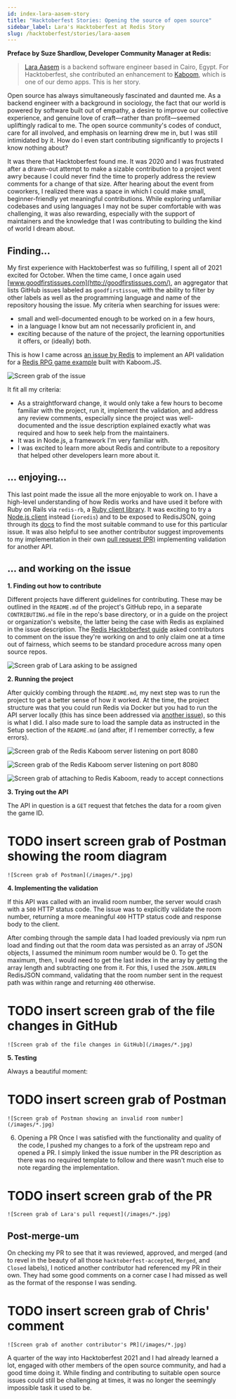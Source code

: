 ```yaml
---
id: index-lara-aasem-story
title: "Hacktoberfest Stories: Opening the source of open source"
sidebar_label: Lara's Hacktoberfest at Redis Story
slug: /hacktoberfest/stories/lara-aasem
---
```


**Preface by Suze Shardlow, Developer Community Manager at Redis:**

> [Lara Aasem](https://laasem.github.io) is a backend software engineer based in Cairo, Egypt.  For Hacktoberfest, she contributed an enhancement to [Kaboom](https://www.youtube.com/watch?v=cowIZWASJNs), which is one of our demo apps.  This is her story.

Open source has always simultaneously fascinated and daunted me. As a backend engineer with a background in sociology, the fact that our world is powered by software built out of empathy, a desire to improve our collective experience, and genuine love of craft—rather than profit—seemed upliftingly radical to me. The open source community's codes of conduct, care for all involved, and emphasis on learning drew me in, but I was still intimidated by it. How do I even start contributing significantly to projects I know nothing about?

It was there that Hacktoberfest found me. It was 2020 and I was frustrated after a drawn-out attempt to make a sizable contribution to a project went awry because I could never find the time to properly address the review comments for a change of that size. After hearing about the event from coworkers, I realized there was a space in which I could make small, beginner-friendly yet meaningful contributions. While exploring unfamiliar codebases and using languages I may not be super comfortable with was challenging, it was also rewarding, especially with the support of maintainers and the knowledge that I was contributing to building the kind of world I dream about.

## Finding...

My first experience with Hacktoberfest was so fulfilling, I spent all of 2021 excited for October. When the time came, I once again used [www.goodfirstissues.com](http://goodfirstissues.com/), an aggregator that lists GitHub issues labeled as `goodfirstissue`, with the ability to filter by other labels as well as the programming language and name of the repository housing the issue. My criteria when searching for issues were:

* small and well-documented enough to be worked on in a few hours,
* in a language I know but am not necessarily proficient in, and
* exciting because of the nature of the project, the learning opportunities it offers, or (ideally) both.

This is how I came across [an issue by Redis](https://github.com/redis-developer/redis-kaboom-rpg/issues/7) to implement an API validation for a [Redis RPG game example](https://github.com/redis-developer/redis-kaboom-rpg) built with Kaboom.JS.

![Screen grab of the issue](images/1-the-issue.png)

It fit all my criteria:

* As a straightforward change, it would only take a few hours to become familiar with the project, run it, implement the validation, and address any review comments, especially since the project was well-documented and the issue description explained exactly what was required and how to seek help from the maintainers.
* It was in Node.js, a framework I'm very familiar with.
* I was excited to learn more about Redis and contribute to a repository that helped other developers learn more about it.

## ... enjoying...

This last point made the issue all the more enjoyable to work on. I have a high-level understanding of how Redis works and have used it before with Ruby on Rails via `redis-rb`, a [Ruby client library](https://github.com/redis/redis-rb). It was exciting to try a [Node.js client](https://github.com/luin/ioredis) instead (`ioredis`) and to be exposed to RedisJSON, going through its [docs](https://oss.redis.com/redisjson/commands/) to find the most suitable command to use for this particular issue. It was also helpful to see another contributor suggest improvements to my implementation in their own [pull request (PR)](https://github.com/redis-developer/redis-kaboom-rpg/pull/12) implementing validation for another API.

## ... and working on the issue

**1. Finding out how to contribute**

Different projects have different guidelines for contributing. These may be outlined in the `README.md` of the project's GitHub repo, in a separate `CONTRIBUTING.md` file in the repo's base directory, or in a guide on the project or organization's website, the latter being the case with Redis as explained in the issue description. The [Redis Hacktoberfest guide](https://developer.redis.com/hacktoberfest/) asked contributors to comment on the issue they're working on and to only claim one at a time out of fairness, which seems to be standard procedure across many open source repos.

![Screen grab of Lara asking to be assigned](images/2-lara-asking-for-assignment.png)

**2. Running the project**

After quickly combing through the `README.md`, my next step was to run the project to get a better sense of how it worked. At the time, the project structure was that you could run Redis via Docker but you had to run the API server locally (this has since been addressed via [another issue](https://github.com/redis-developer/redis-kaboom-rpg/issues/1)), so this is what I did. I also made sure to load the sample data as instructed in the Setup section of the `README.md` (and after, if I remember correctly, a few errors).

![Screen grab of the Redis Kaboom server listening on port 8080](images/3-terminal.png)

![Screen grab of the Redis Kaboom server listening on port 8080](images/4-terminal.png)

![Screen grab of attaching to Redis Kaboom, ready to accept connections](images/*.jpg)

**3. Trying out the API**

The API in question is a `GET` request that fetches the data for a room given the game ID.

# TODO insert screen grab of Postman showing the room diagram
`![Screen grab of Postman](/images/*.jpg)`

**4. Implementing the validation**

If this API was called with an invalid room number, the server would crash with a `500` HTTP status code. The issue was to explicitly validate the room number, returning a more meaningful `400` HTTP status code and response body to the client.

After combing through the sample data I had loaded previously via npm run load and finding out that the room data was persisted as an array of JSON objects, I assumed the minimum room number would be 0. To get the maximum, then, I would need to get the last index in the array by getting the array length and subtracting one from it. For this, I used the `JSON.ARRLEN` RedisJSON command, validating that the room number sent in the request path was within range and returning `400` otherwise.

# TODO insert screen grab of the file changes in GitHub
`![Screen grab of the file changes in GitHub](/images/*.jpg)`

**5. Testing**

Always a beautiful moment:

# TODO insert screen grab of Postman
`![Screen grab of Postman showing an invalid room number](/images/*.jpg)`

6. Opening a PR
Once I was satisfied with the functionality and quality of the code, I pushed my changes to a fork of the upstream repo and opened a PR. I simply linked the issue number in the PR description as there was no required template to follow and there wasn't much else to note regarding the implementation.

# TODO insert screen grab of the PR
`![Screen grab of Lara's pull request](/images/*.jpg)`

## Post-merge-um

On checking my PR to see that it was reviewed, approved, and merged (and to revel in the beauty of all those `hacktoberfest-accepted`, `Merged`, and `Closed` labels), I noticed another contributor had referenced my PR in their own. They had some good comments on a corner case I had missed as well as the format of the response I was sending.

# TODO insert screen grab of Chris' comment
`![Screen grab of another contributor's PR](/images/*.jpg)`

A quarter of the way into Hacktoberfest 2021 and I had already learned a lot, engaged with other members of the open source community, and had a good time doing it. While finding and contributing to suitable open source issues could still be challenging at times, it was no longer the seemingly impossible task it used to be.
